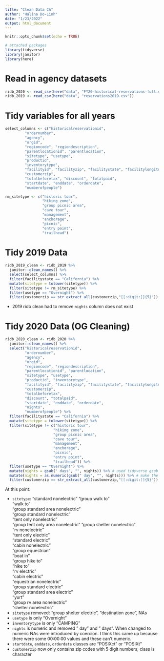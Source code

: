 ```yaml
---
title: "Clean Data CA"
author: "Halina Do-Linh"
date: "1/23/2022"
output: html_document
---
```


```r
knitr::opts_chunk$set(echo = TRUE)

# attached packages
library(tidyverse)
library(janitor)
library(here)
```

# Read in agency datasets

```r
ridb_2020 <- read_csv(here("data", "FY20-historical-reservations-full.csv"))
ridb_2019 <- read_csv(here("data", "reservations2019.csv"))
```

# Tidy variables for all years

```r
select_columns <- c("historicalreservationid",
         "ordernumber",
         "agency",
         "orgid",
         "regioncode", "regiondescription",
         "parentlocationid", "parentlocation",
         "sitetype", "usetype",
         "productid", 
         "inventorytype", 
         "facilityid", "facilityzip", "facilitystate", "facilitylongitude", "facilitylatitude",
         "customerzip", 
         "totalbeforetax", "discount", "totalpaid",
         "startdate", "enddate", "orderdate",
         "numberofpeople")

rm_sitetype <- c("historic tour",
                 "hiking zone",
                 "group picnic area",
                 "cave tour",
                 "management",
                 "anchorage",
                 "picnic",
                 "entry point",
                 "trailhead")
```


# Tidy 2019 Data

```r
ridb_2019_clean <- ridb_2019 %>% 
  janitor::clean_names() %>% 
  select(select_columns) %>% 
  filter(facilitystate == "California") %>% 
  mutate(sitetype = tolower(sitetype)) %>% 
  filter(sitetype != rm_sitetype) %>% 
  filter(usetype == "Overnight") %>%
  filter(customerzip == str_extract_all(customerzip,"[[:digit:]]{5}"))
```

- 2019 ridb clean had to remove `nights` column does not exist

# Tidy 2020 Data (OG Cleaning)

```r
ridb_2020_clean <- ridb_2020 %>% 
  janitor::clean_names() %>% 
  select("historicalreservationid",
         "ordernumber",
         "agency",
         "orgid",
         "regioncode", "regiondescription",
         "parentlocationid", "parentlocation",
         "sitetype", "usetype",
         "productid", "inventorytype", 
         "facilityid", "facilityzip", "facilitystate", "facilitylongitude", "facilitylatitude",
         "customerzip", 
         "totalbeforetax",
         "discount", "totalpaid",
         "startdate", "enddate", "orderdate",
         "nights",
         "numberofpeople") %>% 
  filter(facilitystate == "California") %>% 
  mutate(sitetype = tolower(sitetype)) %>% 
  filter(sitetype != c("historic tour",
                      "hiking zone",
                      "group picnic area",
                      "cave tour",
                      "management",
                      "anchorage",
                      "picnic",
                      "entry point",
                      "trailhead")) %>% 
  filter(usetype == "Overnight") %>% 
  mutate(nights = gsub(" days", "", nights)) %>% # used tidyverse gsub to remove day and days
  mutate(nights = as.numeric(gsub(" day", "", nights))) %>% # make the column numeric instead of chr
  filter(customerzip == str_extract_all(customerzip,"[[:digit:]]{5}"))

```
At this point:

- `sitetype`: 
"standard nonelectric"
"group walk to"                   
"walk to"                         
"group standard area nonelectric"  
"group standard nonelectric"      
"tent only nonelectric"            
"group tent only area nonelectric"
”group shelter nonelectric"       
"rv nonelectric"                                        
"tent only electric"                                       
"standard electric"                
"cabin nonelectric"               
"group equestrian"                 
"boat in"                         
"group hike to"                    
"hike to"                         
"rv electric"                      
"cabin electric"                  
"equestrian nonelectric"          
"group standard electric"          
"group standard area electric"    
"yurt"                            
"group rv area nonelectric"        
"shelter nonelectric"
- `sitetype` removed: "group shelter electric", "destination zone", NAs
- `usetype` is only "Overnight"
- `inventorytype` is only "CAMPING"
- `nights` is numeric and removed " day" and " days". When changed to numeric NAs were introduced by coercion. I think this came up because there were some 00:00:00 values and these can't numeric.
- `startdate`, `enddate`, `orderdate` classes are "POSIXct" or "POSIXt" 
- `customerzip` now only contains zip codes with 5 digit numbers; class is character

